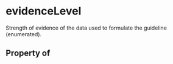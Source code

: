 # evidenceLevel

Strength of evidence of the data used to formulate the guideline (enumerated).

## Property of



